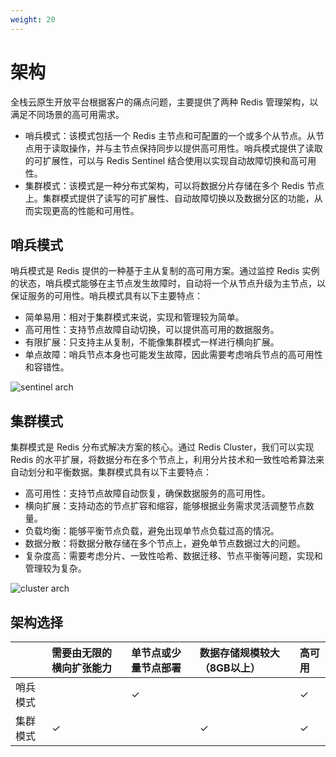 ```yaml
---
weight: 20
---
```


# 架构

全栈云原生开放平台根据客户的痛点问题，主要提供了两种 Redis 管理架构，以满足不同场景的高可用需求。

* 哨兵模式：该模式包括一个 Redis 主节点和可配置的一个或多个从节点。从节点用于读取操作，并与主节点保持同步以提供高可用性。哨兵模式提供了读取的可扩展性，可以与 Redis Sentinel 结合使用以实现自动故障切换和高可用性。
* 集群模式：该模式是一种分布式架构，可以将数据分片存储在多个 Redis 节点上。集群模式提供了读写的可扩展性、自动故障切换以及数据分区的功能，从而实现更高的性能和可用性。


## 哨兵模式

哨兵模式是 Redis 提供的一种基于主从复制的高可用方案。通过监控 Redis 实例的状态，哨兵模式能够在主节点发生故障时，自动将一个从节点升级为主节点，以保证服务的可用性。哨兵模式具有以下主要特点：

* 简单易用：相对于集群模式来说，实现和管理较为简单。
* 高可用性：支持节点故障自动切换，可以提供高可用的数据服务。
* 有限扩展：只支持主从复制，不能像集群模式一样进行横向扩展。
* 单点故障：哨兵节点本身也可能发生故障，因此需要考虑哨兵节点的高可用性和容错性。

![sentinel arch](./assets/sentinel_arch.png)

## 集群模式

集群模式是 Redis 分布式解决方案的核心。通过 Redis Cluster，我们可以实现 Redis 的水平扩展，将数据分布在多个节点上，利用分片技术和一致性哈希算法来自动划分和平衡数据。集群模式具有以下主要特点：

* 高可用性：支持节点故障自动恢复，确保数据服务的高可用性。
* 横向扩展：支持动态的节点扩容和缩容，能够根据业务需求灵活调整节点数量。
* 负载均衡：能够平衡节点负载，避免出现单节点负载过高的情况。
* 数据分散：将数据分散存储在多个节点上，避免单节点数据过大的问题。
* 复杂度高：需要考虑分片、一致性哈希、数据迁移、节点平衡等问题，实现和管理较为复杂。

![cluster arch](./assets/cluster_arch.png)

## 架构选择

|           | 需要由无限的横向扩张能力 | 单节点或少量节点部署 | 数据存储规模较大（8GB以上） | 高可用 |
|:----------|:-------------------------|:---------------------|:----------------------------|:-------|
| 哨兵模式  |                          | ✓                    |                             | ✓      |
| 集群模式  | ✓                        |                      | ✓                           | ✓      |

